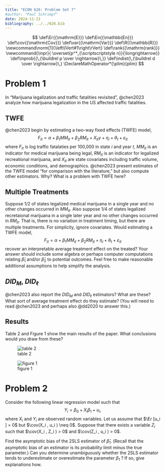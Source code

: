 ```yaml
---
title: "ECON 626: Problem Set 7"
#author: "Paul Schrimpf"
date: 2024-11-21
bibliography: ../../626.bib
---
```


$$
\def\Er{{\mathrm{E}}}
\def\En{{\mathbb{En}}}
\def\cov{{\mathrm{Cov}}}
\def\var{{\mathrm{Var}}}
\def\R{{\mathbb{R}}}
\newcommand\norm[1]{\left\lVert#1\right\rVert}
\def\rank{{\mathrm{rank}}}
\newcommand{\inpr}{ \overset{p^*_{\scriptscriptstyle n}}{\longrightarrow}}
\def\inprob{{\,{\buildrel p \over \rightarrow}\,}}
\def\indist{\,{\buildrel d \over \rightarrow}\,}
\DeclareMathOperator*{\plim}{plim}
$$

# Problem 1

In "Marijuana legalization and traffic fatalities revisited", @chen2023 analyze how marijuana legalization in the US affected traffic fatalities.

## TWFE

@chen2023 begin by estimating a two-way fixed effects (TWFE) model,
$$
F_{it} = \alpha + \beta_1 MM_{it} + \beta_2 RM_{it} + X_{it}\gamma + \eta_i + \theta_t + \varepsilon_{it}
$$
where $F_{it}$ is log traffic fatalaties per 100,000 in state $i$ and year $t$, $MM_{it}$ is an indicator for medical marijuana being legal, $RM_{it}$ is an indicator for legalized recreational marijuana, and $X_{it}$ are state covariates including traffic volume, economic conditions, and demographics. @chen2023 present estimates of the TWFE model "for comparison with the literature," but also compute other estimators. Why? What is a problem with TWFE here?

## Multiple Treatments

Suppose $1/2$ of states legalized medical marijuana in a single year and no other changes occurred in $MM_{it}$. Also suppose $1/4$ of states legalized recretaional marijuana in a single later year and no other changes occurred in $RM_{it}$. That is, there is no variation in treatment timing, but there are multiple treatments. For simplicity, ignore covariates. Would estimating a TWFE model,
$$
F_{it} = \alpha + \beta_1 MM_{it} + \beta_2 RM_{it} + \eta_i + \theta_t + \varepsilon_{it}
$$
recover an interpretable average treatment effect on the treated? Your answer should include some algebra or perhaps computer computations relating $\hat{\beta}_1$ and/or $\hat{\beta}_2$ to potential outcomes. Feel free to make reasonable additional assumptions to help simplify the analysis.

## $DID_M$, $DID_\ell$

@chen2023 also report the $DID_M$ and $DID_\ell$ estimators? What are these? What sort of average treatment effect do they estimate? (You will need to read @chen2023 and perhaps also @dd2020 to answer this.)

## Results

Table 2 and Figure 1 show the main results of the paper. What conclusions would you draw from these?

![table 2](chen-tab2.png)

![figure 1](chen-fig1.png)

# Problem 2

Consider the following linear regression model such that
$$
Y_i = β_0 + X_i β_1 + u_i ,
$$
where $X_i$ and $Y_i$ are observed random variables. Let us assume that
$\Er [u_i ] = 0$ but $\cov(X_i , u_i ) \neq 0$.
Suppose that there exists a variable $Z_i$ such that
$\cov(X_i , Z_i ) > 0$ and
$\cov(Z_i , u_i ) > 0$.

Find the asymptotic bias of the 2SLS estimator of
$\hat{\beta}_1$. (Recall that the asymptotic bias of an estimator is
its probability limit minus the true parameter.) Can you determine
unambiguously whether the 2SLS estimator tends to underestimate or
overestimate the parameter $β_1$ ? If so, give explanations how.
